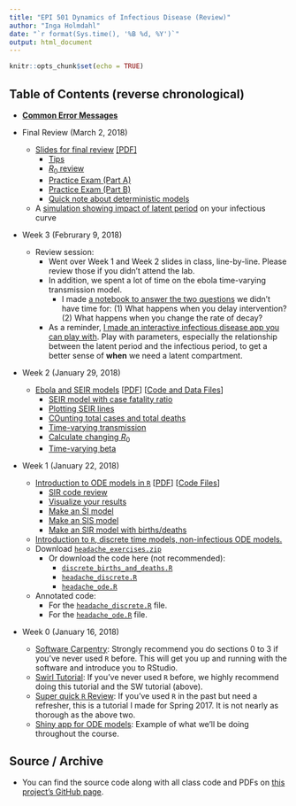 ```yaml
---
title: "EPI 501 Dynamics of Infectious Disease (Review)"
author: "Inga Holmdahl"
date: "`r format(Sys.time(), '%B %d, %Y')`"
output: html_document
---
```


```r
knitr::opts_chunk$set(echo = TRUE)
```

## Table of Contents (reverse chronological)
- [**Common Error Messages**](./errors.html)

- Final Review (March 2, 2018)
    - [Slides for final review](./20180302_review_session/index.html) [[PDF]](./20180302_review_session/review_slides.pdf)
        - [Tips](./20180302_review_session/index.html#3)
        - [$R_0$ review](./20180302_review_session/index.html#5)
        - [Practice Exam (Part A)](./20180302_review_session/index.html#22)
        - [Practice Exam (Part B)](./20180302_review_session/index.html#52)
        - [Quick note about deterministic models](./20180302_review_session/index.html#73)
    - A [simulation showing impact of latent period](./20180302_review_session/impact_of_latent.nb.html) on your infectious curve
- Week 3 (Februrary 9, 2018)
    - Review session: 
        - Went over Week 1 and Week 2 slides in class, line-by-line. Please review those if you didn't attend the lab.
        - In addition, we spent a lot of time on the ebola time-varying transmission model. 
            - I made [a notebook to answer the two questions](./20180209_lab_session/ebola_questions.nb.html) we didn't have time for: (1) What happens when you delay intervention? (2) What happens when you change the rate of decay?
        - As a reminder, [I made an interactive infectious disease app you can play with](https://mkiang.shinyapps.io/DiseaseDynamics/). Play with parameters, especially the relationship between the latent period and the infectious period, to get a better sense of **when** we need a latent compartment.
- Week 2 (January 29, 2018)
    - [Ebola and SEIR models](./20180202_ebola/index.html) [[PDF](./20180202_ebola/20180202-ebola.pdf)] [[Code and Data Files](https://github.com/mkiang/epi501_review/tree/master/20180202_ebola/code)]
        - [SEIR model with case fatality ratio](./20180202_ebola/index.html#3)
        - [Plotting SEIR lines](./20180202_ebola/index.html#11)
        - [COunting total cases and total deaths](./20180202_ebola/index.html#13)
        - [Time-varying transmission](./20180202_ebola/index.html#18)
        - [Calculate changing $R_0$](./20180202_ebola/index.html#30)
        - [Time-varying beta](./20180202_ebola/index.html#38)

- Week 1 (January 22, 2018)
    - [Introduction to ODE models in `R`](./20180129_intro_odes/index.html) [[PDF](./20180129_intro_odes/20180129-intro-odes.pdf)] [[Code Files](https://github.com/mkiang/epi501_review/tree/master/20180129_intro_odes/code)]
        - [SIR code review](./20180129_intro_odes/index.html#7)
        - [Visualize your results](./20180129_intro_odes/index.html#54)
        - [Make an SI model](./20180129_intro_odes/index.html#64)
        - [Make an SIS model](./20180129_intro_odes/index.html#70)
        - [Make an SIR model with births/deaths](./20180129_intro_odes/index.html#73)
    - [Introduction to `R`, discrete time models, non-infectious ODE models.](./20180124_intro_to_R_headaches/index.html) 
    - Download [`headache_exercises.zip`](./exercises/01_headaches/headache_exercises.zip)
        - Or download the code here (not recommended):
            - [`discrete_births_and_deaths.R`](https://raw.githubusercontent.com/mkiang/epi501_review/master/exercises/01_headaches/discrete_births_and_deaths.R)
            - [`headache_discrete.R`](https://raw.githubusercontent.com/mkiang/epi501_review/master/exercises/01_headaches/headache_discrete.R)
            - [`headache_ode.R`](https://raw.githubusercontent.com/mkiang/epi501_review/master/exercises/01_headaches/headache_ode.R)
    - Annotated code:
        - For the [`headache_discrete.R`](./20180124_intro_to_R_headaches/anno_code/discrete_headaches.nb.html) file.
        - For the [`headache_ode.R`](./20180124_intro_to_R_headaches/anno_code/ode_headaches.nb.html) file.

- Week 0 (January 16, 2018) 
    - [Software Carpentry](https://swcarpentry.github.io/r-novice-gapminder/): Strongly recommend you do sections 0 to 3 if you've never used `R` before. This will get you up and running with the software and introduce you to RStudio.
    - [Swirl Tutorial](http://swirlstats.com/students.html): If you've never used `R` before, we highly recommend doing this tutorial and the SW tutorial (above).
    - [Super quick `R` Review](./spring_2017/jan25-intro-to-r/index.html): If you've used `R` in the past but need a refresher, this is a tutorial I made for Spring 2017. It is not nearly as thorough as the above two.
    - [Shiny app for ODE models](https://mkiang.shinyapps.io/DiseaseDynamics/): Example of what we'll be doing throughout the course.

## Source / Archive
- You can find the source code along with all class code and PDFs on [this project's GitHub page](https://github.com/iholmdahl/epi501_review).
<!-- - You can find slides from [Spring 2017 here](./spring_2017/index.html). -->
